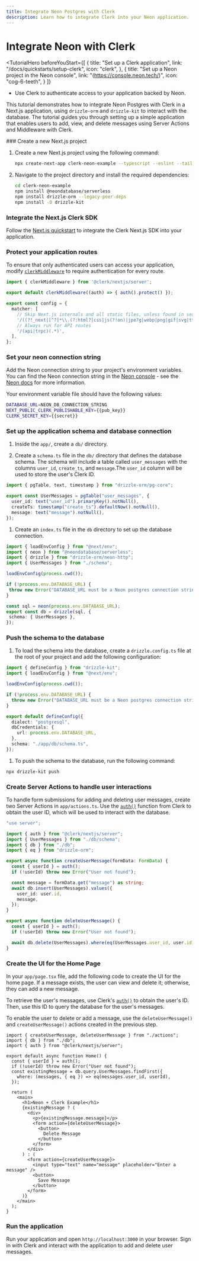 ```yaml
---
title: Integrate Neon Postgres with Clerk
description: Learn how to integrate Clerk into your Neon application.
---
```


# Integrate Neon with Clerk

<TutorialHero
  beforeYouStart={[
    {
      title: "Set up a Clerk application",
      link: "/docs/quickstarts/setup-clerk",
      icon: "clerk",
    },
    {
      title: "Set up a Neon project in the Neon console",
      link: "(https://console.neon.tech/)",
      icon: "cog-6-teeth",
    }
  ]}
>
  - Use Clerk to authenticate access to your application backed by Neon.
</TutorialHero>

This tutorial demonstrates how to integrate Neon Postgres with Clerk in a Next.js application, using `drizzle-orm` and `drizzle-kit` to interact with the database. The tutorial guides you through setting up a simple application that enables users to add, view, and delete messages using Server Actions and Middleware with Clerk.

<Steps>
  ### Create a new Next.js project

  1. Create a new Next.js project using the following command:
     ```sh {{ prettier: false, filename: 'terminal' }}
     npx create-next-app clerk-neon-example --typescript --eslint --tailwind --use-npm --no-src-dir --app --import-alias "@/*"
     ```
  1. Navigate to the project directory and install the required dependencies:
     ```sh {{ prettier: false, filename: 'terminal' }}
     cd clerk-neon-example
     npm install @neondatabase/serverless
     npm install drizzle-orm --legacy-peer-deps
     npm install -D drizzle-kit
     ```

  ### Integrate the Next.js Clerk SDK

  Follow the [Next.js quickstart](/docs/quickstarts/nextjs) to integrate the Clerk Next.js SDK into your application.

  ### Protect your application routes

  To ensure that only authenticated users can access your application, modify [`clerkMiddleware`](/docs/references/nextjs/clerk-middleware) to require authentication for every route.

  ```typescript {{ prettier: false, filename: 'middleware.ts', mark: [3] }}
  import { clerkMiddleware } from '@clerk/nextjs/server';

  export default clerkMiddleware((auth) => { auth().protect() });

  export const config = {
    matcher: [
      // Skip Next.js internals and all static files, unless found in search params
      '/((?!_next|[^?]*\\.(?:html?|css|js(?!on)|jpe?g|webp|png|gif|svg|ttf|woff2?|ico|csv|docx?|xlsx?|zip|webmanifest)).*)',
      // Always run for API routes
      '/(api|trpc)(.*)',
    ],
  };
  ```

  ### Set your neon connection string

  Add the Neon connection string to your project's environment variables. You can find the Neon connection string in the [Neon console](https://console.neon.tech/) - see the [Neon docs](https://neon.tech/docs/connect/connect-from-any-app) for more information.

  Your environment variable file should have the following values:

  ```sh {{ prettier: false, filename: '.env.local' }}
  DATABASE_URL=NEON_DB_CONNECTION_STRING
  NEXT_PUBLIC_CLERK_PUBLISHABLE_KEY={{pub_key}}
  CLERK_SECRET_KEY={{secret}}
  ```

  ### Set up the application schema and database connection

  1. Inside the `app/`, create a `db/` directory.

  1. Create a `schema.ts` file in the `db/` directory that defines the database schema. The schema will include a table called `user_messages` with the columns `user_id`, `create_ts`, and `message`.The `user_id` column will be used to store the user's Clerk ID.

  ```typescript {{ prettier: false, filename: 'app/db/schema.ts', mark: [4] }}
  import { pgTable, text, timestamp } from "drizzle-orm/pg-core";

  export const UserMessages = pgTable("user_messages", {
    user_id: text("user_id").primaryKey().notNull(),
    createTs: timestamp("create_ts").defaultNow().notNull(),
    message: text("message").notNull(),
  });
  ```

  1. Create an `index.ts` file in the `db` directory to set up the database connection.

  ```typescript {{ prettier: false, filename: 'app/db/index.ts' }}
  import { loadEnvConfig } from "@next/env";
  import { neon } from "@neondatabase/serverless";
  import { drizzle } from "drizzle-orm/neon-http";
  import { UserMessages } from "./schema";

  loadEnvConfig(process.cwd());

  if (!process.env.DATABASE_URL) {
   throw new Error("DATABASE_URL must be a Neon postgres connection string");
  }

  const sql = neon(process.env.DATABASE_URL);
  export const db = drizzle(sql, {
   schema: { UserMessages },
  });
  ```

  ### Push the schema to the database

  1. To load the schema into the database, create a `drizzle.config.ts` file at the root of your project and add the following configuration:

  ```typescript {{ prettier: false, filename: 'drizzle.config.ts' }}
  import { defineConfig } from "drizzle-kit";
  import { loadEnvConfig } from "@next/env";

  loadEnvConfig(process.cwd());

  if (!process.env.DATABASE_URL) {
    throw new Error("DATABASE_URL must be a Neon postgres connection string");
  }

  export default defineConfig({
    dialect: "postgresql",
    dbCredentials: {
      url: process.env.DATABASE_URL,
    },
    schema: "./app/db/schema.ts",
  });
  ```

  1. To push the schema to the database, run the following command:

  ```sh {{ prettier: false, filename: 'terminal' }}
  npx drizzle-kit push
  ```

  ### Create Server Actions to handle user interactions

  To handle form submissions for adding and deleting user messages, create two Server Actions in `app/actions.ts`. Use the [`auth()`](/docs/references/nextjs/auth) function from Clerk to obtain the user ID, which will be used to interact with the database.

  ```typescript {{ prettier: false, filename: 'app/actions.ts' }}
  "use server";

  import { auth } from "@clerk/nextjs/server";
  import { UserMessages } from "./db/schema";
  import { db } from "./db";
  import { eq } from "drizzle-orm";

  export async function createUserMessage(formData: FormData) {
    const { userId } = auth();
    if (!userId) throw new Error("User not found");

    const message = formData.get("message") as string;
    await db.insert(UserMessages).values({
      user_id: user.id,
      message,
    });
  }

  export async function deleteUserMessage() {
    const { userId } = auth();
    if (!userId) throw new Error("User not found");

    await db.delete(UserMessages).where(eq(UserMessages.user_id, user.id));
  }
  ```

  ### Create the UI for the Home Page

  In your `app/page.tsx` file, add the following code to create the UI for the home page. If a message exists, the user can view and delete it; otherwise, they can add a new message.

  To retrieve the user's messages, use Clerk's [`auth()`](/docs/references/nextjs/auth) to obtain the user's ID. Then, use this ID to query the database for the user's messages.

  To enable the user to delete or add a message, use the `deleteUserMessage()` and `createUserMessage()` actions created in the previous step.

  ```tsx {{ prettier: false, filename: 'app/page.tsx' }}
  import { createUserMessage, deleteUserMessage } from "./actions";
  import { db } from "./db";
  import { auth } from "@clerk/nextjs/server";

  export default async function Home() {
    const { userId } = auth();
    if (!userId) throw new Error("User not found");
    const existingMessage = db.query.UserMessages.findFirst({
      where: (messages, { eq }) => eq(messages.user_id, userId),
    });

    return (
      <main>
        <h1>Neon + Clerk Example</h1>
        {existingMessage ? (
          <div>
            <p>{existingMessage.message}</p>
            <form action={deleteUserMessage}>
              <button>
                Delete Message
              </button>
            </form>
          </div>
        ) : (
          <form action={createUserMessage}>
            <input type="text" name="message" placeholder="Enter a message" />
            <button>
              Save Message
            </button>
          </form>
        )}
      </main>
    );
  }
  ```

  ### Run the application

  Run your application and open `http://localhost:3000` in your browser. Sign in with Clerk and interact with the application to add and delete user messages.
</Steps>
